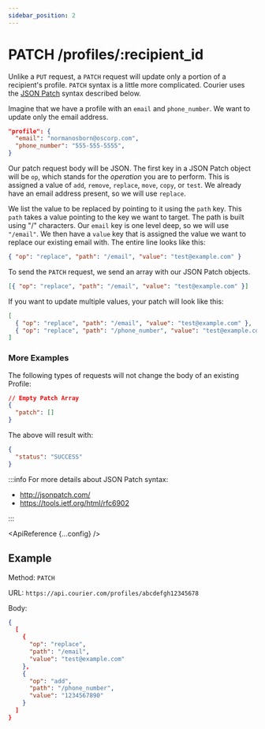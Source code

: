 ```yaml
---
sidebar_position: 2
---
```



# PATCH /profiles/:recipient_id

Unlike a `PUT` request, a `PATCH` request will update only a portion of a recipient's profile. `PATCH` syntax is a little more complicated. Courier uses the [JSON Patch](http://jsonpatch.com/) syntax described below.

Imagine that we have a profile with an `email` and `phone_number`. We want to update only the email address.

```json
"profile": {
  "email": "normanosborn@oscorp.com",
  "phone_number": "555-555-5555",
}
```

Our patch request body will be JSON. The first key in a JSON Patch object will be `op`, which stands for the _operation_ you are to perform. This is assigned a value of `add`, `remove`, `replace`, `move`, `copy`, or `test`. We already have an email address present, so we will use `replace`.

We list the value to be replaced by pointing to it using the `path` key. This `path` takes a value pointing to the key we want to target. The path is built using "/" characters. Our `email` key is one level deep, so we will use `"/email"`. We then have a `value` key that is assigned the value we want to replace our existing email with. The entire line looks like this:

```json
{ "op": "replace", "path": "/email", "value": "test@example.com" }
```

To send the `PATCH` request, we send an array with our JSON Patch objects.

```json
[{ "op": "replace", "path": "/email", "value": "test@example.com" }]
```

If you want to update multiple values, your patch will look like this:

```json
[
  { "op": "replace", "path": "/email", "value": "test@example.com" },
  { "op": "replace", "path": "/phone_number", "value": "test@example.com" }
]
```

### More Examples

The following types of requests will not change the body of an existing Profile:

```json title=JSON
// Empty Patch Array
{
  "patch": []
}
```

The above will result with:

```json title=200
{
  "status": "SUCCESS"
}
```

:::info
For more details about JSON Patch syntax:

- http://jsonpatch.com/
- https://tools.ietf.org/html/rfc6902

:::

<ApiReference {...config} />

## Example

Method: `PATCH`

URL: `https://api.courier.com/profiles/abcdefgh12345678`

Body:
​
```json
{
  [
    {
      "op": "replace",
      "path": "/email",
      "value": "test@example.com"
    },
    {
      "op": "add",
      "path": "/phone_number",
      "value": "1234567890"
    }
  ]
}
```
